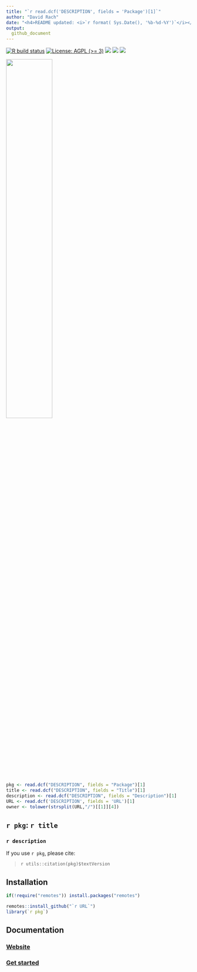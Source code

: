 ```yaml
---
title: "`r read.dcf('DESCRIPTION', fields = 'Package')[1]`"  
author: "David Rach" 
date: "<h4>README updated: <i>`r format( Sys.Date(), '%b-%d-%Y')`</i></h4>"
output:
  github_document
---
```


<!-- To modify Package/Title/Description/Authors fields, edit the DESCRIPTION file -->


<!-- badges: start -->
[![R build status](https://github.com/DavidRach/Luciernaga/workflows/rworkflows/badge.svg)](https://github.com/DavidRach/Luciernaga/actions)
[![License: AGPL (>= 3)](https://img.shields.io/badge/license-AGPL (>= 3)-blue.svg)](https://cran.r-project.org/web/licenses/AGPL (>= 3))
[![](https://img.shields.io/badge/devel%20version-0.1.0-black.svg)](https://github.com/DavidRach/Luciernaga)
[![](https://img.shields.io/github/languages/code-size/DavidRach/Luciernaga.svg)](https://github.com/DavidRach/Luciernaga)
[![](https://img.shields.io/github/last-commit/DavidRach/Luciernaga.svg)](https://github.com/DavidRach/Luciernaga/commits/master)
<br>
<!-- badges: end -->

![](inst/hex/hex.png){width="50%" align="center"}

```r
pkg <- read.dcf("DESCRIPTION", fields = "Package")[1]
title <- read.dcf("DESCRIPTION", fields = "Title")[1]
description <- read.dcf("DESCRIPTION", fields = "Description")[1]
URL <- read.dcf('DESCRIPTION', fields = 'URL')[1]
owner <- tolower(strsplit(URL,"/")[[1]][4])
```
 
## ``r pkg``: `r title`

### `r description`
 
If you use ``r pkg``, please cite: 

<!-- Modify this by editing the file: inst/CITATION  -->
> `r utils::citation(pkg)$textVersion`

## Installation 

```R
if(!require("remotes")) install.packages("remotes")

remotes::install_github("`r URL`")
library(`r pkg`)
```
## Documentation 

### [Website](https://`r owner`.github.io/`r pkg`) 
### [Get started](https://`r owner`.github.io/`r pkg`/articles/`r pkg`) 

<br>
